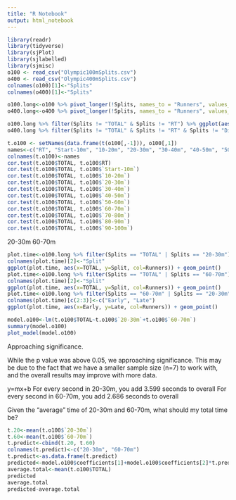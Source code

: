 ---
title: "R Notebook"
output: html_notebook
---



```{r}
library(readr)
library(tidyverse)
library(sjPlot)
library(sjlabelled)
library(sjmisc)
o100 <- read_csv("Olympic100mSplits.csv")
o400 <- read_csv("Olympic400mSplits.csv")
colnames(o100)[1]<-"Splits"
colnames(o400)[1]<-"Splits"
```

```{r}
o100.long<-o100 %>% pivot_longer(!Splits, names_to = "Runners", values_to = "time")
o400.long<-o400 %>% pivot_longer(!Splits, names_to = "Runners", values_to = "time")
```

```{r}
o100.long %>% filter(Splits != "TOTAL" & Splits != "RT") %>% ggplot(aes(x=Splits, y=time)) + geom_boxplot()
o400.long %>% filter(Splits != "TOTAL" & Splits != "RT" & Splits != "Differential") %>% ggplot(aes(x=Splits, y=time)) + geom_boxplot()
```

```{r}
t.o100 <- setNames(data.frame(t(o100[,-1])), o100[,1])
names<-c("RT", "Start-10m", "10-20m", "20-30m", "30-40m", "40-50m", "50-60m", "60-70m", "70-80m", "80-90m", "90-100m", "TOTAL")
colnames(t.o100)<-names
cor.test(t.o100$TOTAL, t.o100$RT)
cor.test(t.o100$TOTAL, t.o100$`Start-10m`)
cor.test(t.o100$TOTAL, t.o100$`10-20m`)
cor.test(t.o100$TOTAL, t.o100$`20-30m`)
cor.test(t.o100$TOTAL, t.o100$`30-40m`)
cor.test(t.o100$TOTAL, t.o100$`40-50m`)
cor.test(t.o100$TOTAL, t.o100$`50-60m`)
cor.test(t.o100$TOTAL, t.o100$`60-70m`)
cor.test(t.o100$TOTAL, t.o100$`70-80m`)
cor.test(t.o100$TOTAL, t.o100$`80-90m`)
cor.test(t.o100$TOTAL, t.o100$`90-100m`)
```
20-30m
60-70m

```{r}
plot.time<-o100.long %>% filter(Splits == "TOTAL" | Splits == "20-30m") %>% pivot_wider(names_from = Splits, values_from = time) 
colnames(plot.time)[2]<-"Split"
ggplot(plot.time, aes(x=TOTAL, y=Split, col=Runners)) + geom_point() 
plot.time<-o100.long %>% filter(Splits == "TOTAL" | Splits == "60-70m") %>% pivot_wider(names_from = Splits, values_from = time) 
colnames(plot.time)[2]<-"Split"
ggplot(plot.time, aes(x=TOTAL, y=Split, col=Runners)) + geom_point() 
plot.time<-o100.long %>% filter(Splits == "60-70m" | Splits == "20-30m") %>% pivot_wider(names_from = Splits, values_from = time) 
colnames(plot.time)[c(2:3)]<-c("Early", "Late")
ggplot(plot.time, aes(x=Early, y=Late, col=Runners)) + geom_point() 
```

```{r}
model.o100<-lm(t.o100$TOTAL~t.o100$`20-30m`+t.o100$`60-70m`)
summary(model.o100)
plot_model(model.o100)
```

Approaching significance. 

While the p value was above 0.05, we approaching significance. This may be due to the fact that we have a smaller sample size (n=7) to work with, and the overall results may improve with more data.

y=mx+b
For every second in 20-30m, you add 3.599 seconds to overall
For every second in 60-70m, you add 2.686 seconds to overall



Given the "average" time of 20-30m and 60-70m, what should my total time be?
```{r}
t.20<-mean(t.o100$`20-30m`)
t.60<-mean(t.o100$`60-70m`)
t.predict<-cbind(t.20, t.60)
colnames(t.predict)<-c("20-30m", "60-70m")
t.predict<-as.data.frame(t.predict)
predicted<-model.o100$coefficients[1]+model.o100$coefficients[2]*t.predict[,1]+model.o100$coefficients[3]*t.predict[,2]
average.total<-mean(t.o100$TOTAL)
predicted
average.total
predicted-average.total
```

